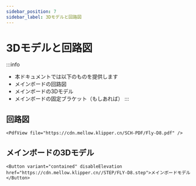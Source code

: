 ```yaml
---
sidebar_position: 7
sidebar_label: 3Dモデルと回路図
---
```




# 3Dモデルと回路図

:::info
* 本ドキュメントでは以下のものを提供します
* メインボードの回路図
* メインボードの3Dモデル
* メインボードの固定ブラケット（もしあれば）
:::

## 回路図

    <PdfView file="https://cdn.mellow.klipper.cn/SCH-PDF/Fly-D8.pdf" />


## メインボードの3Dモデル

    <Button variant="contained" disableElevation href="https://cdn.mellow.klipper.cn//STEP/FLY-D8.step">メインボードモデル</Button>


